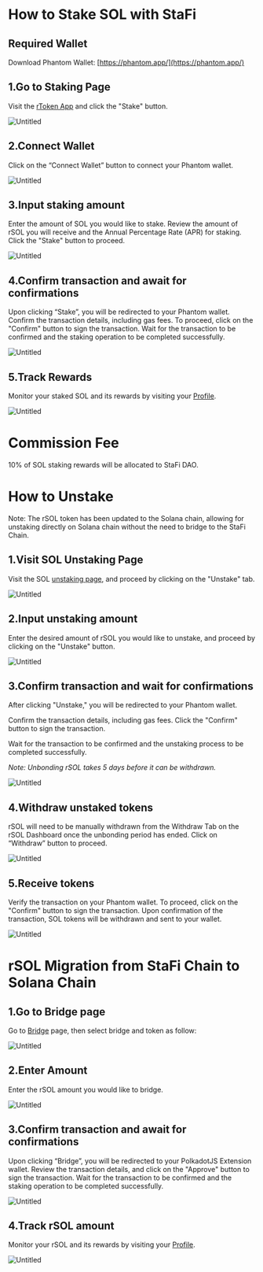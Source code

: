 # How to Stake SOL with StaFi

## ****Required Wallet****

Download Phantom Wallet: [https://phantom.app/](https://phantom.app/)

## 1.Go to Staking Page

Visit the [rToken App](https://app.stafi.io/gallery/all/) and click the "Stake" button.

![Untitled](How%20to%20Stake%20SOL%20with%20StaFi%20346f9098e99343519db89bfbf4a01652/Untitled.png)

## 2.****Connect Wallet****

Click on the “Connect Wallet” button to connect your Phantom wallet.

![Untitled](How%20to%20Stake%20SOL%20with%20StaFi%20346f9098e99343519db89bfbf4a01652/Untitled%201.png)

## 3.****Input staking amount****

Enter the amount of SOL you would like to stake. Review the amount of rSOL you will receive and the Annual Percentage Rate (APR) for staking. Click the "Stake" button to proceed.

![Untitled](How%20to%20Stake%20SOL%20with%20StaFi%20346f9098e99343519db89bfbf4a01652/Untitled%202.png)

## 4.****Confirm transaction and await for confirmations****

Upon clicking “Stake”, you will be redirected to your Phantom wallet. Confirm the transaction details, including gas fees. To proceed, click on the "Confirm" button to sign the transaction. Wait for the transaction to be confirmed and the staking operation to be completed successfully.

![Untitled](How%20to%20Stake%20SOL%20with%20StaFi%20346f9098e99343519db89bfbf4a01652/Untitled%203.png)

## 5.Track Rewards

Monitor your staked SOL and its rewards by visiting your [Profile](https://app.stafi.io/profile/solana/).

![Untitled](How%20to%20Stake%20SOL%20with%20StaFi%20346f9098e99343519db89bfbf4a01652/Untitled%204.png)

# Commission Fee

10% of SOL staking rewards will be allocated to StaFi DAO.

# How to Unstake

Note: The rSOL token has been updated to the Solana chain, allowing for unstaking directly on Solana chain without the need to bridge to the StaFi Chain.

## 1.****Visit SOL Unstaking Page****

Visit the SOL [unstaking page](https://app.stafi.io/gallery/solana/SOL/?tab=unstake), and proceed by clicking on the "Unstake" tab.

![Untitled](How%20to%20Stake%20SOL%20with%20StaFi%20346f9098e99343519db89bfbf4a01652/Untitled%205.png)

## 2.****Input unstaking amount****

Enter the desired amount of rSOL you would like to unstake, and proceed by clicking on the "Unstake" button.

![Untitled](How%20to%20Stake%20SOL%20with%20StaFi%20346f9098e99343519db89bfbf4a01652/Untitled%206.png)

## 3.****Confirm transaction and wait for confirmations****

After clicking "Unstake," you will be redirected to your Phantom wallet.

Confirm the transaction details, including gas fees. Click the "Confirm" button to sign the transaction.

Wait for the transaction to be confirmed and the unstaking process to be completed successfully.

*Note: Unbonding rSOL takes 5 days before it can be withdrawn.*

![Untitled](How%20to%20Stake%20SOL%20with%20StaFi%20346f9098e99343519db89bfbf4a01652/Untitled%207.png)

## 4.****Withdraw unstaked tokens****

rSOL will need to be manually withdrawn from the Withdraw Tab on the rSOL Dashboard once the unbonding period has ended. Click on “Withdraw” button to proceed.

![Untitled](How%20to%20Stake%20SOL%20with%20StaFi%20346f9098e99343519db89bfbf4a01652/Untitled%208.png)

## 5.****Receive tokens****

Verify the transaction on your Phantom wallet. To proceed, click on the "Confirm" button to sign the transaction. Upon confirmation of the transaction, SOL tokens will be withdrawn and sent to your wallet.

![Untitled](How%20to%20Stake%20SOL%20with%20StaFi%20346f9098e99343519db89bfbf4a01652/Untitled%209.png)

# rSOL Migration from StaFi Chain to Solana Chain

## 1.Go to Bridge page

Go to [Bridge](https://app.stafi.io/gallery/solana/SOL/?tab=bridge&srcTokenStandard=Native&dstTokenStandard=SPL&tokenName=rSOL) page, then select bridge and token as follow:

![Untitled](How%20to%20Stake%20SOL%20with%20StaFi%20346f9098e99343519db89bfbf4a01652/Untitled%2010.png)

## 2.****Enter Amount****

Enter the rSOL amount you would like to bridge.

![Untitled](How%20to%20Stake%20SOL%20with%20StaFi%20346f9098e99343519db89bfbf4a01652/Untitled%2011.png)

## 3.****Confirm transaction and await for confirmations****

Upon clicking “Bridge”, you will be redirected to your PolkadotJS Extension wallet. Review the transaction details, and click on the "Approve" button to sign the transaction. Wait for the transaction to be confirmed and the staking operation to be completed successfully.

![Untitled](How%20to%20Stake%20SOL%20with%20StaFi%20346f9098e99343519db89bfbf4a01652/Untitled%2012.png)

## 4.**Track rSOL amount**

Monitor your rSOL and its rewards by visiting your [Profile](https://app.stafi.io/profile/solana/).

![Untitled](How%20to%20Stake%20SOL%20with%20StaFi%20346f9098e99343519db89bfbf4a01652/Untitled%2013.png)